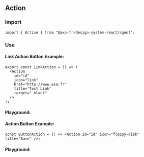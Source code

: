 
<Meta of={ActionStories} />

## Action

### Import

```tsx title="test.js"
import { Action } from "@axa-fr/design-system-react/agent";
```

### Use

#### Link Action Button Example:

```tsx title="test.js"
export const LinkAction = () => (
  <Action
    id="id"
    icon="link"
    href="http://www.axa.fr"
    title="Test Link"
    target="_blank"
  />
);
```

#### Playground:

<Canvas of={ActionStories.Default} />

<Controls of={ActionStories.Default} />

#### Action Button Example:

```tsx title="test.js"
const ButtonAction = () => <Action id="id" icon="floppy-disk" title="Save" />;
```

#### Playground:

<Canvas of={ActionStories.Button} />

<Controls of={ActionStories.Button} />

